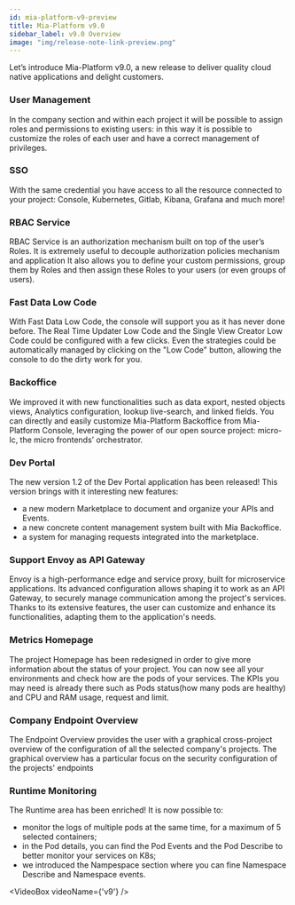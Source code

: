 ```yaml
---
id: mia-platform-v9-preview
title: Mia-Platform v9.0
sidebar_label: v9.0 Overview
image: "img/release-note-link-preview.png"
---
```


Let’s introduce Mia-Platform v9.0, a new release to deliver quality cloud native applications and delight customers. 

### User Management

In the company section and within each project it will be possible to assign roles and permissions to existing users: in this way it is possible to customize the roles of each user and have a correct management of privileges. 

###  SSO

With the same credential you have access to all the resource connected to your project: Console, Kubernetes, Gitlab, Kibana, Grafana and much more!

### RBAC Service 

RBAC Service is an authorization mechanism built on top of the user’s Roles. It is extremely useful to decouple authorization policies mechanism and application 
It also allows you to define your custom permissions, group them by Roles and then assign these Roles to your users (or even groups of users).

### Fast Data Low Code

With Fast Data Low Code, the console will support you as it has never done before. The Real Time Updater Low Code and the Single View Creator Low Code could be configured with a few clicks. Even the strategies could be automatically managed by clicking on the "Low Code" button, allowing the console to do the dirty work for you.

### Backoffice

We improved it with new functionalities such as data export, nested objects views, Analytics configuration, lookup live-search, and linked fields.
You can directly and easily customize Mia-Platform Backoffice from Mia-Platform Console, leveraging the power of our open source project: micro-lc, the micro frontends’ orchestrator. 

### Dev Portal 

The new version 1.2 of the Dev Portal application has been released!
This version brings with it interesting new features:

* a new modern Marketplace to document and organize your APIs and Events.
* a new concrete content management system built with Mia Backoffice.
* a system for managing requests integrated into the marketplace.

### Support Envoy as API Gateway 

Envoy is a high-performance edge and service proxy, built for microservice applications. Its advanced configuration allows shaping it to work as an API Gateway, to securely manage communication among the project's services. Thanks to its extensive features, the user can customize and enhance its functionalities, adapting them to the application's needs.

### Metrics Homepage

The project Homepage has been redesigned in order to give more information about the status of your project.
You can now see all your environments and check how are the pods of your services.
The KPIs you may need is already there such as Pods status(how many pods are healthy) and CPU and RAM usage, request and limit. 

### Company Endpoint Overview

The Endpoint Overview provides the user with a graphical cross-project overview of the configuration of all the selected company's projects. The graphical overview has a particular focus on the security configuration of the projects' endpoints

### Runtime Monitoring 
The Runtime area has been enriched! It is now possible to:

* monitor the logs of multiple pods at the same time, for a maximum of 5 selected containers;
* in the Pod details, you can find the Pod Events and the Pod Describe to better monitor your services on K8s;
* we introduced the Nampespace section where you can fine Namespace Describe and Namespace events. 

<VideoBox videoName={'v9'} />
